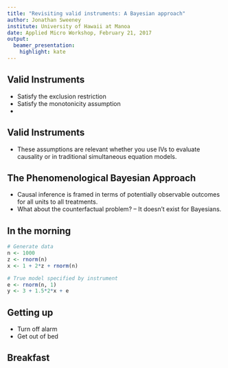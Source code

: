 ```yaml
---
title: "Revisiting valid instruments: A Bayesian approach"
author: Jonathan Sweeney
institute: University of Hawaii at Manoa
date: Applied Micro Workshop, February 21, 2017
output: 
  beamer_presentation:
    highlight: kate
---
```

## Valid Instruments

- Satisfy the exclusion restriction
- Satisfy the monotonicity assumption
- 

## Valid Instruments

- These assumptions are relevant whether you use IVs to evaluate causality or in traditional simultaneous equation models.

## The Phenomenological Bayesian Approach

- Causal inference is framed in terms of potentially observable outcomes for all units to all treatments.
- What about the counterfactual problem?
-- It doesn't exist for Bayesians.

## In the morning
```r
# Generate data
n <- 1000
z <- rnorm(n)
x <- 1 + 2*z + rnorm(n)

# True model specified by instrument
e <- rnorm(n, 1)
y <- 3 + 1.5*2*x + e
```

## Getting up

- Turn off alarm
- Get out of bed

## Breakfast
